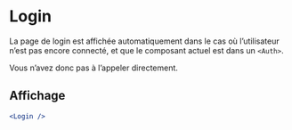 
# Login

La page de login est affichée automatiquement dans le cas où l’utilisateur n’est pas encore connecté, et que le composant actuel est dans un `<Auth>`.

Vous n’avez donc pas à l’appeler directement.

## Affichage

```.jsx
<Login />
```
